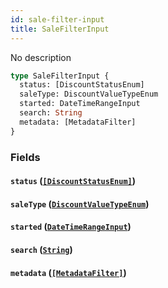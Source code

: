 ```yaml
---
id: sale-filter-input
title: SaleFilterInput
---
```


No description

```graphql
type SaleFilterInput {
  status: [DiscountStatusEnum]
  saleType: DiscountValueTypeEnum
  started: DateTimeRangeInput
  search: String
  metadata: [MetadataFilter]
}
```

### Fields

#### `status` ([`[DiscountStatusEnum]`](/developer/api-reference/enums/discount-status-enum))

#### `saleType` ([`DiscountValueTypeEnum`](/developer/api-reference/enums/discount-value-type-enum))

#### `started` ([`DateTimeRangeInput`](/developer/api-reference/inputs/date-time-range-input))

#### `search` ([`String`](/developer/api-reference/scalars/string))

#### `metadata` ([`[MetadataFilter]`](/developer/api-reference/inputs/metadata-filter))
